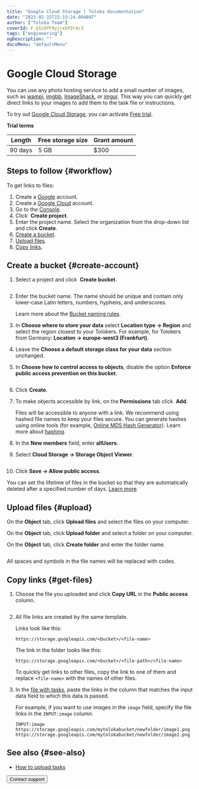 ```yaml
---
title: "Google Cloud Storage | Toloka documentation"
date: "2023-02-15T15:15:24.004897"
author: ["Toloka Team"]
coverId: F_bIcOYF9yjrxkPZrXc3
tags: ["engineering"]
ogDescription: ""
docsMenu: "defaultMenu"
---
```



# Google Cloud Storage

<Note mode="note" title="Note">

You can use any photo hosting service to add a small number of images, such as [wampi](https://wampi.ru/?lang=en), [imgbb](https://imgbb.com/), [ImageShack](https://imageshack.com/), or [imgur](https://imgur.com/). This way you can quickly get direct links to your images to add them to the task file or instructions.

</Note>

To try out [Google Cloud Storage](https://cloud.google.com/storage/docs/introduction), you can activate [Free trial](https://cloud.google.com/free?).

**Trial terms**

Length | Free storage size | Grant amount
----- | ----- | -----
90 days | 5 GB | $300

## Steps to follow {#workflow}

To get links to files:

1. Create a [Google](https://cloud.google.com/storage/docs/lifecycle) account.
1. Create a [Google Cloud](https://cloud.google.com/free?) account.
1. Go to the [Console](https://console.cloud.google.com/projectselector2/storage/browser).
1. Click <img src="https://tlkfrontprod.azureedge.net/portal-production/static/uploaded/images/1675425971337/1675425971337_original_png.png" alt="" /> **Create project**.
1. Enter the project name. Select the organization from the drop-down list and click **Create**.
1. [Create a bucket](#create-account).
1. [Upload files](#upload).
1. [Copy links](#get-files).

## Create a bucket {#create-account}

1. Select a project and click <img src="https://tlkfrontprod.azureedge.net/portal-production/static/uploaded/images/1675425971337/1675425971337_original_png.png" alt="" /> **Create bucket**.

   <Image withBackground imageId="1675426004273" alt="" />

1. Enter the bucket name. The name should be unique and contain only lower-case Latin letters, numbers, hyphens, and underscores.

    Learn more about the [Bucket naming rules](https://cloud.google.com/storage/docs/naming-buckets?_ga=2.31332223.-1978071647.1627855306).

1. In **Choose where to store your data** select **Location type → Region** and select the region closest to your Tolokers. For example, for Tolokers from Germany: **Location → europe-west3 (Frankfurt)**.

1. Leave the **Choose a default storage class for your data** section unchanged.

1. In **Choose how to control access to objects**, disable the option **Enforce public access prevention on this bucket**.

   <Image withBackground imageId="1675426008754" alt="" />

1. Click **Create**.

1. To make objects accessible by link, on the **Permissions** tab click <img src="https://tlkfrontprod.azureedge.net/portal-production/static/uploaded/images/1675425986210/1675425986210_original_png.png" alt="" /> **Add**.

    <Note mode="note" title="Note">

    Files will be accessible to anyone with a link. We recommend using hashed file names to keep your files secure. You can generate hashes using online tools (for example, [Online MD5 Hash Generator](https://en.wikipedia.org/wiki/Hash_function)). Learn more about [hashing](https://en.wikipedia.org/wiki/Hash_function).

    </Note>

1. In the **New members** field, enter **allUsers**.

1. Select **Cloud Storage → Storage Object Viewer**.

    <Image withBackground imageId="1675425983011" alt="" />

1. Click **Save → Allow public access**.

<Note mode="note" title="Note">

You can set the lifetime of files in the bucket so that they are automatically deleted after a specified number of days. [Learn more](https://myaccount.google.com/).

</Note>

## Upload files {#upload}

<Cut title="Upload files">

On the **Object** tab, click **Upload files** and select the files on your computer.

</Cut>

<Cut title="Upload a folder with files">

On the **Object** tab, click **Upload folder** and select a folder on your computer.

</Cut>

<Cut title="Create a folder">

On the **Object** tab, click **Create folder** and enter the folder name.

</Cut>

<Image withBackground imageId="1675426000434" alt="" />

<Note mode="note" title="Note">

All spaces and symbols in the file names will be replaced with codes.

</Note>

## Copy links {#get-files}

1. Choose the file you uploaded and click **Copy URL** in the **Public access** column.

   <Image withBackground imageId="1675426007349" alt="" />

1. All file links are created by the same template.

    Links look like this:

    ```plaintext
    https://storage.googleapis.com/<bucket>/<file-name>
    ```

    The link in the folder looks like this:

    ```plaintext
    https://storage.googleapis.com/<bucket>/<file-path>/<file-name>
    ```

    <Note mode="note" title="Note">

    To quickly get links to other files, copy the link to one of them and replace `<file-name>` with the names of other files.

    </Note>

1. In the [file with tasks](/docs/guide/pool_csv), paste the links in the column that matches the input data field to which this data is passed.

    For example, if you want to use images in the `image` field, specify the file links in the `INPUT:image` column:

    ```plaintext
    INPUT:image
    https://storage.googleapis.com/mytolokabucket/newfolder/image1.png
    https://storage.googleapis.com/mytolokabucket/newfolder/image2.png
    ```

## See also {#see-also}

- [How to upload tasks](/docs/guide/task_upload)

<Button themeColor="light" view="default" size="l" type="link" url="/docs/guide/troubleshooting/support?form-source=guide-google-cloud-storage">Contact support</Button>
